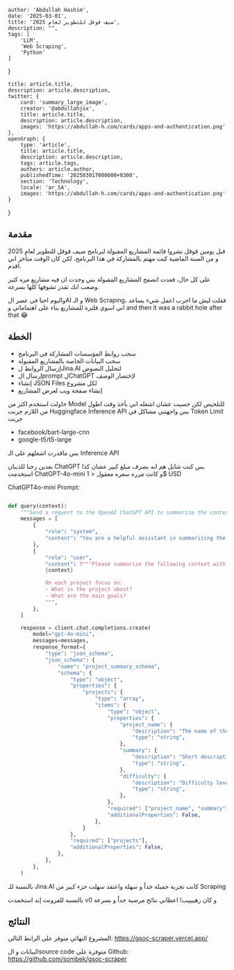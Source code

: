 
    author: 'Abdullah Hashim',
    date: '2025-03-01',
    title: 'صيف قوقل للتطوير لعام 2025',
    description: "",
    tags: [
        'LLM',
        'Web Scraping',
        'Python'
    ]
}

    title: article.title,
    description: article.description,
    twitter: {
        card: 'summary_large_image',
        creator: '@abdullahjsx',
        title: article.title,
        description: article.description,
        images: 'https://abdullah-h.com/cards/apps-and-authentication.png'
    },
    openGraph: {
        type: 'article',
        title: article.title,
        description: article.description,
        tags: article.tags,
        authors: article.author,
        publishedTime: '20250301T000000+0300',
        section: 'Technology',
        locale: 'ar_SA',
        images: 'https://abdullah-h.com/cards/apps-and-authentication.png'
    }
}




## مقدمة

قبل يومين قوقل نشروا قائمة المشاريع المقبولة لبرنامج صيف قوقل للتطوير لعام 2025
و من السنة الماضية كنت مهتم بالمشاركة في هذا البرنامج، لكن كان الوقت متأخر اني اقدم.

على كل حال، قعدت اتصفح المشاريع المقبولة بس وجدت ان فيه مشاريع مره كثير وصعب انك تقدر تشوفها كلها بسرعة.

واليوم احنا في عصر الAI و الـ Web Scraping، فقلت ليش ما اجرب اعمل شيء يساعد اني اسوي فلترة للمشاريع بناء على اهتماماتي و and then it was a rabbit hole after that 😂


<div className={"flex flex-row gap-4 justify-center"}>
    <IntroImageComponent image="intro"/>
</div>


## الخطة

- سحب روابط المؤسسات المشاركة في البرنامج
- سحب البيانات الخاصة بالمشاريع المقبولة
- إرسال الروابط لJina.AI لتحليل النصوص
- إرسال الprompt لChatGPT لإختصار الوصف
- إنشاء JSON Files لكل مشروع
- إنشاء صفحة ويب لعرض المشاريع


حاولت استخدم اكثر من Model للتلخيص لكن حسيت عشان اشغله اني بأخذ وقت اطول من اللازم
جربت Huggingface Inference API بس واجهتني مشاكل في Token Limit
جربت
- facebook/bart-large-cnn
- google-t5/t5-large

بس ماقدرت اشغلهم على الـ Inference API

بعدين رحنا للذيبان ChatGPT بس كنت شايل هم انه يصرف مبلغ كبير
عشان كذا استخدمت ChatGPT-4o-mini و كانت مرره سعره معقول
< 1$ USD

ChatGPT4o-mini Prompt:
```python

def query(context):
    """Send a request to the OpenAI ChatGPT API to summarize the context with bullet points."""
    messages = [
        {
            "role": "system",
            "content": "You are a helpful assistant in summarizing the context.",
        },
        {
            "role": "user",
            "content": f"""Please summarize the following context with bullet points and a short description for each point:
            {context}

            On each project focus on:
            - What is the project about?
            - What are the main goals?
            """,
        },
    ]

    response = client.chat.completions.create(
        model="gpt-4o-mini",
        messages=messages,
        response_format={
            "type": "json_schema",
            "json_schema": {
                "name": "project_summary_schema",
                "schema": {
                    "type": "object",
                    "properties": {
                        "projects": {
                            "type": "array",
                            "items": {
                                "type": "object",
                                "properties": {
                                    "project_name": {
                                        "description": "The name of the project",
                                        "type": "string",
                                    },
                                    "summary": {
                                        "description": "Short description of the project",
                                        "type": "string",
                                    },
                                    "difficulty": {
                                        "description": "Difficulty level of the project",
                                        "type": "string",
                                    },
                                },
                                "required": ["project_name", "summary"],
                                "additionalProperties": False,
                            },
                        }
                    },
                    "required": ["projects"],
                    "additionalProperties": False,
                },
            },
        },
    )
```


بالنسبة للـ Jina.AI كانت تجربة جميلة جداً و سهلة واعتقد سهلت جزء كبير من Scraping

بالنسبة للفرونت إند استخمدت v0 و كان رهييييب!
اعطاني نتائج مرضية جداً و بسرعة

## النتائج

المشروع النهائي متوفر على الرابط التالي:
https://gsoc-scraper.vercel.app/

البيانات و الsource code متوفرة على Github:
https://github.com/sombek/gsoc-scraper


